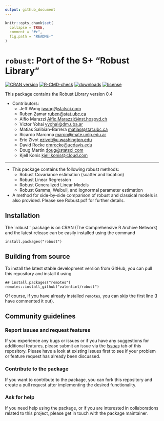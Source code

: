 ```yaml
---
output: github_document
---
```


<!-- README.md is generated from README.Rmd. Please edit that file -->

```r
knitr::opts_chunk$set(
  collapse = TRUE,
  comment = "#>",
  fig.path = "README-"
)
```

# ```robust```: Port of the S+ "Robust Library"

<!-- badges: start -->
[![CRAN version](https://www.r-pkg.org/badges/version/rrcov3way)](https://cran.r-project.org/package=robust)
[![R-CMD-check](https://github.com/valentint/rrcov3way/workflows/R-CMD-check/badge.svg)](https://github.com/valentint/robust/actions)
[![downloads](https://cranlogs.r-pkg.org/badges/robust)](https://cran.r-project.org/package=rrcov3way)
[![license](https://img.shields.io/badge/license-GPL--3-blue.svg)](https://www.gnu.org/licenses/gpl-3.0.en.html)
<!-- badges: end -->

This package contains the Robust Library version 0.4

* Contributors:
  + Jeff Wang <jwang@statsci.com>
  + Ruben Zamar <ruben@stat.ubc.ca>
  + Alfio Marazzi <Alfio.Marazzi@inst.hospvd.ch>
  + Victor Yohai <vyohai@dm.uba.ar>
  + Matias Salibian-Barrera	<matias@stat.ubc.ca>
  + Ricardo Maronna <maron@mate.unlp.edu.ar>
  + Eric Zivot <ezivot@u.washington.edu>
  + David Rocke <dmrocke@ucdavis.edu>
  + Doug Martin <doug@statsci.com>
  + Kjell Konis <kjell.konis@icloud.com>

---------------

* This package contains the following robust methods:
  + Robust Covariance estimation (scatter and location)
  + Robust Linear Regression
  + Robust Generalized Linear Models
  + Robust Gamma, Weibull, and lognormal parameter estimation

* A method for side-by-side comparison of robust and classical models is also
provided.  Please see Robust.pdf for further details.

## Installation

The `robust`` package is on CRAN (The Comprehensive R Archive Network) and
the latest release can be easily installed using the command

    install.packages("robust")

## Building from source

To install the latest stable development version from GitHub, you can
pull this repository and install it using

    ## install.packages("remotes")
    remotes::install_github("valentint/robust")

Of course, if you have already installed `remotes`, you can skip the
first line (I have commented it out).


## Community guidelines

### Report issues and request features

If you experience any bugs or issues or if you have any suggestions for additional features, please submit an issue via the [*Issues*](https://github.com/valentint/robust/issues) tab of this repository.  Please have a look at existing issues first to see if your problem or feature request has already been discussed.

### Contribute to the package

If you want to contribute to the package, you can fork this repository and create a pull request after implementing the desired functionality.

### Ask for help

If you need help using the package, or if you are interested in collaborations related to this project, please get in touch with the package maintainer.

